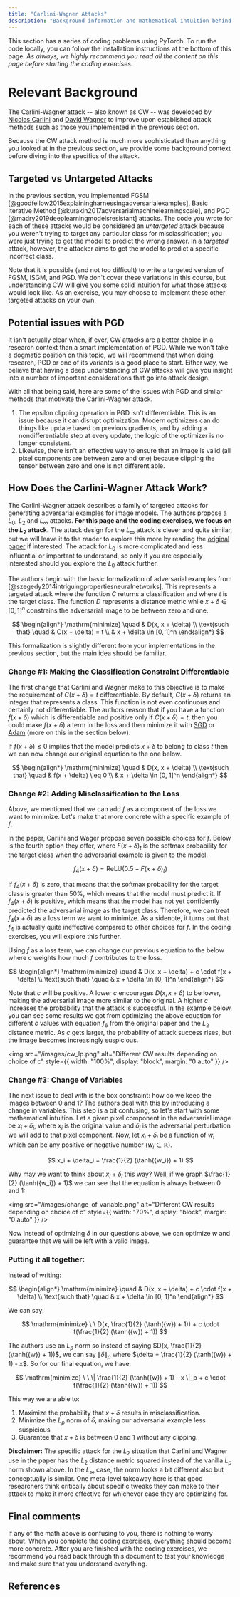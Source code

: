 ```yaml
---
title: "Carlini-Wagner Attacks"
description: "Background information and mathematical intuition behind Carlini-Wager adversarial attacks."
---
```


This section has a series of coding problems using PyTorch. To run the code locally, you can follow the installation instructions at the bottom of this page. _As always, we highly recommend you read all the content on this page before starting the coding exercises._

<ExerciseButtons
  githubUrl="https://github.com/zroe1/xlab-ai-security/blob/main/working/CW.ipynb"
  colabUrl="https://colab.research.google.com/github/zroe1/xlab-ai-security/blob/main/working/CW.ipynb"
/>

# Relevant Background

The Carlini-Wagner attack -- also known as CW -- was developed by [Nicolas Carlini](https://nicholas.carlini.com/) and [David Wagner](https://scholar.google.com/citations?user=67kghxAAAAAJ&hl=en) to improve upon established attack methods such as those you implemented in the previous section.

Because the CW attack method is much more sophisticated than anything you looked at in the previous section, we provide some background context before diving into the specifics of the attack.

## Targeted vs Untargeted Attacks

In the previous section, you implemented FGSM [@goodfellow2015explainingharnessingadversarialexamples], Basic Iterative Method [@kurakin2017adversarialmachinelearningscale], and PGD [@madry2019deeplearningmodelsresistant] attacks. The code you wrote for each of these attacks would be considered an _untargeted_ attack because you weren't trying to target any particular class for misclassification; you were just trying to get the model to predict the wrong answer. In a _targeted_ attack, however, the attacker aims to get the model to predict a specific incorrect class.

Note that it is possible (and not too difficult) to write a targeted version of FGSM, ISGM, and PGD. We don't cover these variations in this course, but understanding CW will give you some solid intuition for what those attacks would look like. As an exercise, you may choose to implement these other targeted attacks on your own.

## Potential issues with PGD

It isn't actually clear when, if ever, CW attacks are a better choice in a research context than a smart implementation of PGD. While we won't take a dogmatic position on this topic, we will recommend that when doing research, PGD or one of its variants is a good place to start. Either way, we believe that having a deep understanding of CW attacks will give you insight into a number of important considerations that go into attack design.

With all that being said, here are some of the issues with PGD and similar methods that motivate the Carlini-Wagner attack.

1. The epsilon clipping operation in PGD isn't differentiable. This is an issue because it
   can disrupt optimization. Modern optimizers can do things like update based on previous
   gradients, and by adding a nondifferentiable step at every update, the logic of the optimizer
   is no longer consistent.
2. Likewise, there isn't an effective way to ensure that an image is valid
   (all pixel components are between zero and one) because clipping the tensor
   between zero and one is not differentiable.

## How Does the Carlini-Wagner Attack Work?

The Carlini-Wagner attack describes a family of targeted attacks for generating adversarial examples for image models. The authors propose a $L_0$, $L_2$ and $L_\infty$ attacks. **For this page and the coding exercises, we focus on the $L_2$ attack.** The attack design for the $L_\infty$ attack is clever and quite similar, but we will leave it to the reader to explore this more by reading the [original paper](https://arxiv.org/pdf/1608.04644) if interested. The attack for $L_0$ is more complicated and less influential or important to understand, so only if you are especially interested should you explore the $L_0$ attack further.

The authors begin with the basic formalization of adversarial examples from [@szegedy2014intriguingpropertiesneuralnetworks]. This represents a targeted attack where the function $C$ returns a classification and where $t$ is the target class. The function $D$ represents a distance metric while $x + \delta \in [0, 1]^n$ constrains the adversarial image to be between zero and one.

$$
\begin{align*}
\mathrm{minimize} \quad & D(x, x + \delta) \\
\text{such that} \quad & C(x + \delta) = t \\
& x + \delta \in [0, 1]^n
\end{align*}
$$

This formalization is slightly different from your implementations in the previous section, but the main idea should be familiar.

### Change #1: Making the Classification Constraint Differentiable

The first change that Carlini and Wagner make to this objective is to make the
requirement of $C(x + \delta) = t$ differentiable. By default, $C(x + \delta)$ returns an integer that represents a class. This function is not even continuous and certainly not differentiable. The authors reason that if you have a function $f(x + \delta)$ which is differentiable and positive only if $C(x + \delta) = t$, then you could make $f(x + \delta)$ a term in the loss and then minimize it with [SGD](https://docs.pytorch.org/docs/stable/generated/torch.optim.SGD.html) or [Adam](https://docs.pytorch.org/docs/stable/generated/torch.optim.Adam.html) (more on this in the section below).

If $f(x + \delta) \leq 0$ implies that the model predicts $x + \delta$ to belong to class $t$ then we can now change our original equation to the one below.

$$
\begin{align*}
\mathrm{minimize} \quad & D(x, x + \delta) \\
\text{such that} \quad & f(x + \delta) \leq 0 \\
& x + \delta \in [0, 1]^n
\end{align*}
$$

### Change #2: Adding Misclassification to the Loss

Above, we mentioned that we can add $f$ as a component of the loss we want to minimize. Let's make that more concrete with a specific example of $f$.

In the paper, Carlini and Wager propose seven possible choices for $f$. Below is the fourth option they offer, where $F(x + \delta)_t$ is the softmax probability for the target class when the adversarial example is given to the model.

$$
f_4(x + \delta) = \mathrm{ReLU}(0.5 - F(x + \delta)_t)
$$

If $f_4(x + \delta)$ is zero, that means that the softmax probability for the target class is greater than 50%, which means that the model must predict it. If $f_4(x + \delta)$ is positive, which means that the model has not yet confidently predicted the adversarial image as the target class. Therefore, we can treat $f_4(x + \delta)$ as a loss term we want to minimize. As a sidenote, it turns out that $f_4$ is actually quite ineffective compared to other choices for $f$. In the coding exercises, you will explore this further.

Using $f$ as a loss term, we can change our previous equation to the below where $c$ weights how much $f$ contributes to the loss.

$$
\begin{align*}
\mathrm{minimize} \quad & D(x, x + \delta) + c \cdot f(x + \delta) \\
\text{such that} \quad & x + \delta \in [0, 1]^n
\end{align*}
$$

Note that $c$ will be positive. A lower $c$ encourages $D(x, x + \delta)$ to
be lower, making the adversarial image more similar to the original. A higher $c$ increases the probability that the attack is successful. In the example below, you can see some results we got from optimizing the above equation for different $c$ values with equation $f_6$ from the original paper and the $L_2$ distance metric. As $c$ gets larger, the probability of attack success rises, but the image becomes increasingly suspicious.

<img
  src="/images/cw_lp.png"
  alt="Different CW results depending on choice of c"
  style={{ width: "100%", display: "block", margin: "0 auto" }}
/>

### Change #3: Change of Variables

The next issue to deal with is the box constraint: how do we keep the images between 0 and 1? The authors deal with this by introducing a change in variables. This step is a bit confusing, so let's start with some mathematical intuition. Let a given pixel component in the adversarial image be $x_i + \delta_i$, where $x_i$ is the original value and $\delta_i$ is the adversarial perturbation we will add to that pixel component. Now, let $x_i + \delta_i$ be a function of $w_i$ which can be any positive or negative number ($w_i \in \mathbb{R}$).

$$
x_i + \delta_i = \frac{1}{2} (\tanh({w_i}) + 1)
$$

Why may we want to think about $x_i + \delta_i$ this way? Well, if we graph $\frac{1}{2} (\tanh({w_i}) + 1)$ we can see that the equation is always between 0 and 1:

<img
  src="/images/change_of_variable.png"
  alt="Different CW results depending on choice of c"
  style={{ width: "70%", display: "block", margin: "0 auto" }}
/>

Now instead of optimizing $\delta$ in our questions above, we can optimize $w$ and guarantee that we will be left with a valid image.

### Putting it all together:

Instead of writing:

$$
\begin{align*}
\mathrm{minimize} \quad & D(x, x + \delta) + c \cdot f(x + \delta) \\
\text{such that} \quad & x + \delta \in [0, 1]^n
\end{align*}
$$

We can say:

$$
\mathrm{minimize} \ \   D(x, \frac{1}{2} (\tanh({w}) + 1)) + c \cdot f(\frac{1}{2} (\tanh({w}) + 1))
$$

The authors use an $L_p$ norm so instead of saying $D(x, \frac{1}{2} (\tanh({w}) + 1))$, we can say $\| \delta \|_p$ where $\delta = \frac{1}{2} (\tanh({w}) + 1) - x$. So for our final equation, we have:

$$
\mathrm{minimize} \ \   \| \frac{1}{2} (\tanh({w}) + 1) - x \|_p + c \cdot f(\frac{1}{2} (\tanh({w}) + 1))
$$

This way we are able to:

1. Maximize the probability that $x + \delta$ results in misclassification.
2. Minimize the $L_p$ norm of $\delta$, making our adversarial example less suspicious
3. Guarantee that $x + \delta$ is between 0 and 1 without any clipping.

**Disclaimer:** The specific attack for the $L_2$ situation that Carlini and Wagner use in the paper has the $L_2$ distance metric squared instead of the vanilla $L_p$ norm shown above. In the $L_\infty$ case, the norm looks a bit different also but conceptually is similar. One meta-level takeaway here is that good researchers think critically about specific tweaks they can make to their attack to make it more effective for whichever case they are optimizing for.

## Final comments

If any of the math above is confusing to you, there is nothing to worry about.
When you complete the coding exercises, everything should become more concrete. After you are finished with the coding exercises, we recommend you read back through this document to test your knowledge and make sure that you understand everything.

<FeedbackButton />

<NextPageButton />

## References
